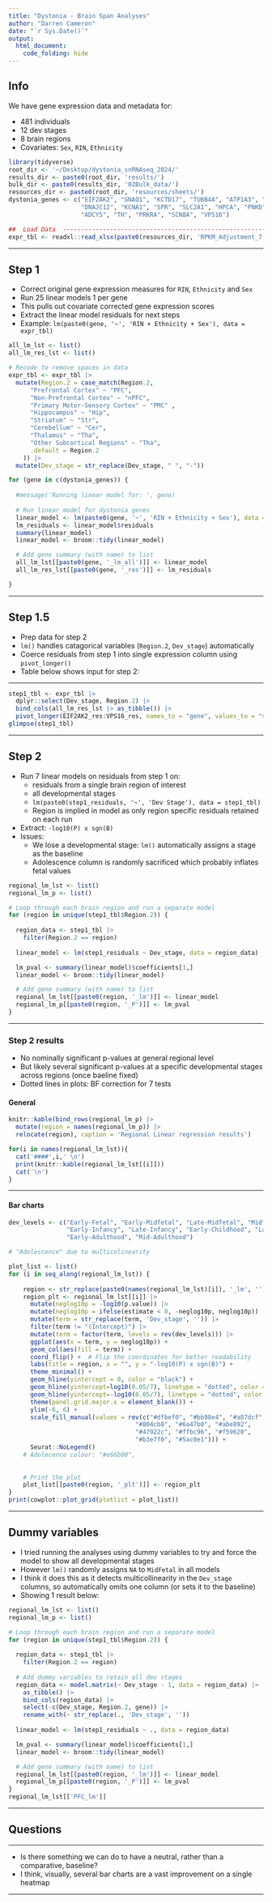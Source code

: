 ```yaml
---
title: "Dystonia - Brain Span Analyses"
author: "Darren Cameron"
date: "`r Sys.Date()`"
output: 
  html_document:
    code_folding: hide
---
```


## Info

We have gene expression data and metadata for:

+ 481 individuals
+ 12 dev stages
+ 8 brain regions
+ Covariates: `Sex`, `RIN`, `Ethnicity` 

```r
library(tidyverse)
root_dir <- '~/Desktop/dystonia_snRNAseq_2024/'
results_dir <- paste0(root_dir, 'results/')
bulk_dir <- paste0(results_dir, '02Bulk_data/')
resources_dir <- paste0(root_dir, 'resources/sheets/')
dystonia_genes <- c("EIF2AK2", "GNAO1", "KCTD17", "TUBB4A", "ATP1A3", "KMT2B", 
                    "DNAJC12", "KCNA1", "SPR", "SLC2A1", "HPCA", "PNKD", "SGCE", 
                    "ADCY5", "TH", "PRKRA", "SCN8A", "VPS16")

##  Load Data  ------------------------------------------------------------------------
expr_tbl <- readxl::read_xlsx(paste0(resources_dir, 'RPKM_Adjustment_7.1.xlsx'))
```

***

## Step 1

+ Correct original gene expression measures for `RIN`, `Ethnicity` and `Sex`
+ Run 25 linear models 1 per gene
+ This pulls out covariate corrected gene expression scores 
+ Extract the linear model residuals for next steps
+ Example:
  `lm(paste0(gene, '~', 'RIN + Ethnicity + Sex'), data = expr_tbl)`

```r
all_lm_lst <- list()
all_lm_res_lst <- list()

# Recode to remove spaces in data
expr_tbl <- expr_tbl |>
  mutate(Region.2 = case_match(Region.2,
      "Prefrontal Cortex" ~ "PFC",
      "Non-Prefrontal Cortex" ~ "nPFC",
      "Primary Motor-Sensory Cortex" ~ "PMC" ,
      "Hippocampus" ~ "Hip",
      "Striatum" ~ "Str",
      "Cerebellum" ~ "Cer",
      "Thalamus" ~ "Tha",
      "Other Subcortical Regions" ~ "Tha",
      .default = Region.2
    )) |>
  mutate(Dev_stage = str_replace(Dev_stage, " ", "-"))

for (gene in c(dystonia_genes)) {
  
  #message('Running linear model for: ', gene)
  
  # Run linear model for dystonia genes
  linear_model <- lm(paste0(gene, '~', 'RIN + Ethnicity + Sex'), data = expr_tbl)
  lm_residuals <- linear_model$residuals
  summary(linear_model)
  linear_model <- broom::tidy(linear_model)

  # Add gene summary (with name) to list
  all_lm_lst[[paste0(gene, '_lm_all')]] <- linear_model
  all_lm_res_lst[[paste0(gene, '_res')]] <- lm_residuals

} 

```

***

## Step 1.5

+ Prep data for step 2
+ `lm()` handles catagorical variables (`Region.2`, `Dev_stage`) automatically
+ Coerce residuals from step 1 into single expression column using `pivot_longer()`
+ Table below shows input for step 2:

***

```r
step1_tbl <- expr_tbl |>
  dplyr::select(Dev_stage, Region.2) |>
  bind_cols(all_lm_res_lst |> as_tibble()) |>
  pivot_longer(EIF2AK2_res:VPS16_res, names_to = "gene", values_to = "step1_residuals") 
glimpse(step1_tbl)
```
***

## Step 2

+ Run 7 linear models on residuals from step 1 on:
  + residuals from a single brain region of interest
  + all developmental stages
  + `lm(paste0(step1_residuals, '~', 'Dev Stage'), data = step1_tbl)`
  + Region is implied in model as only region specific residuals retained on each run
+ Extract: `-log10(P) x sgn(B)`
+ Issues:
  + We lose a developmental stage: `lm()` automatically assigns a stage as the baseline
  + Adolescence column is randomly sacrificed which probably inflates fetal values

```r
regional_lm_lst <- list()
regional_lm_p <- list()

# Loop through each brain region and run a separate model
for (region in unique(step1_tbl$Region.2)) {
  
  region_data <- step1_tbl |>
    filter(Region.2 == region)
  
  linear_model <- lm(step1_residuals ~ Dev_stage, data = region_data) 

  lm_pval <- summary(linear_model)$coefficients[1,]
  linear_model <- broom::tidy(linear_model)

  # Add gene summary (with name) to list
  regional_lm_lst[[paste0(region, '_lm')]] <- linear_model
  regional_lm_p[[paste0(region, '_P')]] <- lm_pval
}
```

***

### Step 2 results {.tabset}

+ No nominally significant p-values at general regional level
+ But likely several significant p-values at a specific developmental stages across regions (once baeline fixed)
+ Dotted lines in plots: BF correction for 7 tests

#### General 

```r
knitr::kable(bind_rows(regional_lm_p) |>
  mutate(region = names(regional_lm_p)) |>
  relocate(region), caption = 'Regional Linear regression results')
```

```r
for(i in names(regional_lm_lst)){
  cat('####',i,' \n')
  print(knitr::kable(regional_lm_lst[[i]])) 
  cat('\n')
}
```

***

#### Bar charts 

```r
dev_levels <- c("Early-Fetal", "Early-Midfetal", "Late-Midfetal", "Midfetal", "Late-Fetal",
                "Early-Infancy", "Late-Infancy", "Early-Childhood", "Late-Childhood",
                "Early-Adulthood", "Mid-Adulthood")

# "Adolescence" due to multicolinearity

plot_list <- list()
for (i in seq_along(regional_lm_lst)) {
  
    region <- str_replace(paste0(names(regional_lm_lst)[i]), '_lm', '')  
    region_plt <- regional_lm_lst[[i]] |>
      mutate(neglog10p = -log10(p.value)) |>
      mutate(neglog10p = ifelse(estimate < 0, -neglog10p, neglog10p)) |>
      mutate(term = str_replace(term, 'Dev_stage', '')) |>
      filter(term != "(Intercept)") |>
      mutate(term = factor(term, levels = rev(dev_levels))) |>
      ggplot(aes(x = term, y = neglog10p)) +
      geom_col(aes(fill = term)) +
      coord_flip() +  # Flip the coordinates for better readability
      labs(title = region, x = "", y = "-log10(P) x sgn(B)") +
      theme_minimal() +
      geom_hline(yintercept = 0, color = "black") +
      geom_hline(yintercept=log10(0.05/7), linetype = "dotted", color = "black") +
      geom_hline(yintercept=-log10(0.05/7), linetype = "dotted", color = "black") +
      theme(panel.grid.major.x = element_blank()) +
      ylim(-6, 6) +
      scale_fill_manual(values = rev(c("#dfbef0", "#bb98e4", "#a87dcf", 
                                   "#804cb8", "#6a47b0", "#abe892", 
                                   "#47922c", "#ffbc96", "#f59620", 
                                   "#b3e7f0", "#5ac0e1"))) +
      Seurat::NoLegend()
    # Adolecence colour: "#e66b00",
      
    
    # Print the plot
    plot_list[[paste0(region, '_plt')]] <- region_plt
}
print(cowplot::plot_grid(plotlist = plot_list))
```

***
## Dummy variables

+ I tried running the analyses using dummy variables to try and force the model to show all developmental stages
+ However `lm()` randomly assigns `NA` to `MidFetal` in all models 
+ I think it does this as it detects multicollinearity in the `Dev_stage` columns, so automatically omits one column (or sets it to the baseline)
+ Showing 1 result below:

```r
regional_lm_lst <- list()
regional_lm_p <- list()

# Loop through each brain region and run a separate model
for (region in unique(step1_tbl$Region.2)) {
  
  region_data <- step1_tbl |>
    filter(Region.2 == region)
  
  # Add dummy variables to retain all dev stages
  region_data <- model.matrix(~ Dev_stage - 1, data = region_data) |>
    as_tibble() |>
    bind_cols(region_data) |>
    select(-c(Dev_stage, Region.2, gene)) |>
    rename_with(~ str_replace(., 'Dev_stage', ''))
  
  linear_model <- lm(step1_residuals ~ ., data = region_data)

  lm_pval <- summary(linear_model)$coefficients[1,]
  linear_model <- broom::tidy(linear_model)

  # Add gene summary (with name) to list
  regional_lm_lst[[paste0(region, '_lm')]] <- linear_model
  regional_lm_p[[paste0(region, '_P')]] <- lm_pval
}
regional_lm_lst[['PFC_lm']]
```

***

## Questions

***

+ Is there something we can do to have a neutral, rather than a comparative, baseline?
+ I think, visually, several bar charts are a vast improvement on a single heatmap

***
